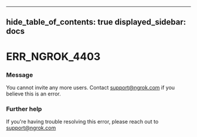 

---
hide_table_of_contents: true
displayed_sidebar: docs
---


# ERR_NGROK_4403

### Message
You cannot invite any more users. Contact support@ngrok.com if you believe this is an error.

<ErrorDetails />



### Further help
If you're having trouble resolving this error, please reach out to [support@ngrok.com](mailto:support@ngrok.com?subject=Help%20with%20ERR_NGROK_4403)

